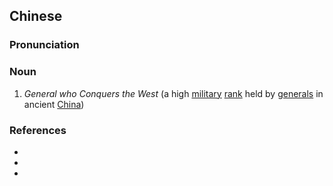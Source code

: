 {{also|征西将军}}
==Chinese==
{{zh-forms|s=征西将军|type=112}}

===Pronunciation===
{{zh-pron
|m=zhēng xī jiāngjūn
|cat=n
}}

===Noun===
{{zh-noun}}

# {{lb|zh|archaic}} ''General who Conquers the West'' (a high [[military]] [[rank]] held by [[general]]s in ancient [[China]])

===References===
* {{pedialite|四征將軍|lang=zh}}
* {{cite-book
|last=Luo
|first=Guanzhong
|authorlink=w:Luo Guanzhong
|coauthors=
|year=
|title=[[s:Romance of the Three Kingdoms/Chapter 10#3|Romance of the Three Kingdoms/Chapter 10]]
|language=Mandarin/English
|publisher=
|location=
}}
* {{cite-book
|last=Hara
|first=Yōhei
|authorlink=
|coauthors=
|language=Mandarin, translated from Japanese
|year=2003
|title=圖解三國時代, p. 251
|publisher=
|location=
|isbn=9867881729
}}